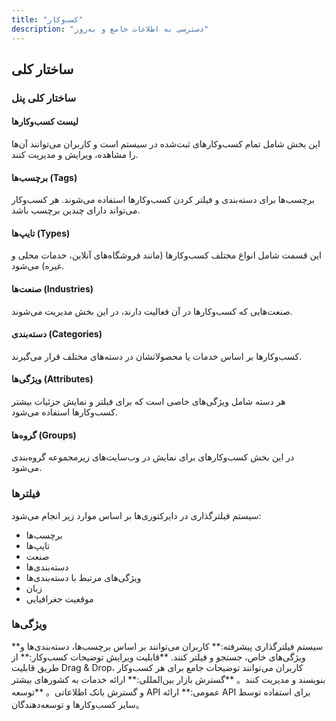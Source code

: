 ```yaml
---
title: "کسب‌وکار"
description: "دسترسی به اطلاعات جامع و به‌روز"
---
```


## ساختار کلی

### ساختار کلی پنل

#### لیست کسب‌وکارها

این بخش شامل تمام کسب‌وکارهای ثبت‌شده در سیستم است و کاربران می‌توانند آن‌ها را مشاهده، ویرایش و مدیریت کنند.

#### برچسب‌ها (Tags)

برچسب‌ها برای دسته‌بندی و فیلتر کردن کسب‌وکارها استفاده می‌شوند. هر کسب‌وکار می‌تواند دارای چندین برچسب باشد.

#### تایپ‌ها (Types)

این قسمت شامل انواع مختلف کسب‌وکارها (مانند فروشگاه‌های آنلاین، خدمات محلی و غیره) می‌شود.

#### صنعت‌ها (Industries)

صنعت‌هایی که کسب‌وکارها در آن فعالیت دارند، در این بخش مدیریت می‌شوند.

#### دسته‌بندی (Categories)

کسب‌وکارها بر اساس خدمات یا محصولاتشان در دسته‌های مختلف قرار می‌گیرند.

#### ویژگی‌ها (Attributes)

هر دسته شامل ویژگی‌های خاصی است که برای فیلتر و نمایش جزئیات بیشتر کسب‌وکارها استفاده می‌شود.

#### گروه‌ها (Groups)

در این بخش کسب‌وکارهای برای نمایش در وب‌سایت‌های زیرمجموعه گروه‌بندی می‌شود.

### فیلترها

سیستم فیلترگذاری در دایرکتوری‌ها بر اساس موارد زیر انجام می‌شود:

- برچسب‌ها
- تایپ‌ها
- صنعت
- دسته‌بندی‌ها
- ویژگی‌های مرتبط با دسته‌بندی‌ها
- زبان
- موقعیت جغرافیایی


### ویژگی‌ها

<Check>
  **سیستم فیلترگذاری پیشرفته:** کاربران می‌توانند بر اساس برچسب‌ها، دسته‌بندی‌ها و ویژگی‌های خاص، جستجو و فیلتر کنند.
</Check>

<Check>
  **قابلیت ویرایش توضیحات کسب‌وکار:** از طریق قابلیت Drag & Drop، کاربران می‌توانند توضیحات جامع برای هر کسب‌وکار بنویسند و مدیریت کنند。
</Check>

<Check>
  **گسترش بازار بین‌المللی:** ارائه خدمات به کشورهای بیشتر و گسترش بانک اطلاعاتی。
</Check>

<Check>
  **توسعه API عمومی:** ارائه API برای استفاده توسط سایر کسب‌وکارها و توسعه‌دهندگان。
</Check>